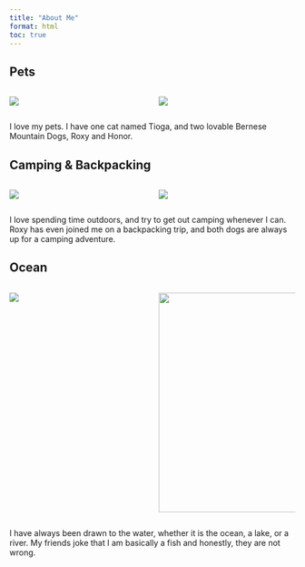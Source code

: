 ```yaml
---
title: "About Me"
format: html
toc: true
---
```


## Pets

::::: columns
::: {.column width="50%"}
![](images/cat.jpg){fig-alt="Cat"}
:::

::: {.column width="50%"}
![](images/dogs.jpg){fig-alt="Bernese dogs"}
:::
:::::

I love my pets. I have one cat named Tioga, and two lovable Bernese Mountain Dogs, Roxy and Honor.

## Camping & Backpacking

::::: columns
::: {.column width="50%"}
![](images/camp.jpg){fig-alt="Campsite"}
:::

::: {.column width="50%"}
![](images/pack.jpg){fig-alt="Backpacking trail"}
:::
:::::

I love spending time outdoors, and try to get out camping whenever I can. Roxy has even joined me on a backpacking trip, and both dogs are always up for a camping adventure.

## Ocean

::::: columns
::: {.column width="50%" height="100%"}
![](images/fish.JPG){fig-alt="Fish underwater"}
:::

::: {.column width="50%" height="100%"}
![](images/shark.JPG){fig-alt="Shark swimming" width="386"}
:::
:::::

I have always been drawn to the water, whether it is the ocean, a lake, or a river. My friends joke that I am basically a fish and honestly, they are not wrong.

